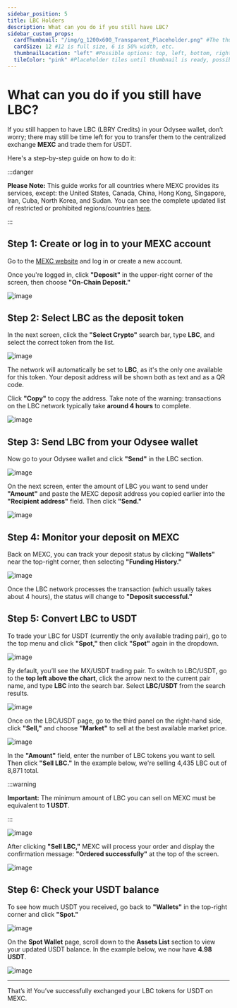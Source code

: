 ```yaml
---
sidebar_position: 5
title: LBC Holders
description: What can you do if you still have LBC?
sidebar_custom_props:
  cardThumbnail: "/img/g_1200x600_Transparent_Placeholder.png" #The thumbnail on the category card.
  cardSize: 12 #12 is full size, 6 is 50% width, etc.
  thumbnailLocation: "left" #Possible options: top, left, bottom, right, none
  tileColor: "pink" #Placeholder tiles until thumbnail is ready, possible options: blue, cream, darkpurple, lightpurple, mauve, orange, pink, none
---
```


# What can you do if you still have LBC?

If you still happen to have LBC (LBRY Credits) in your Odysee wallet, don’t worry; there may still be time left for you to transfer them to the centralized exchange **MEXC** and trade them for USDT.

Here's a step-by-step guide on how to do it:

:::danger

**Please Note:**
This guide works for all countries where MEXC provides its services, except: the United States, Canada, China, Hong Kong, Singapore, Iran, Cuba, North Korea, and Sudan. You can see the complete updated list of restricted or prohibited regions/countries [here](https://www.mexc.com/learn/article/list-of-supported-and-restricted-countries-on-mexc/1).

:::

## Step 1: Create or log in to your MEXC account

Go to the [MEXC website](https://www.mexc.com/) and log in or create a new account.

Once you're logged in, click **"Deposit"** in the upper-right corner of the screen, then choose **"On-Chain Deposit."**

![image](https://ipfs.skatehive.app/ipfs/bafybeih56cpvika4cyt6ad4ns4of3nu7oxtr7stfg7jodtyh2papl4vbzy)

## Step 2: Select LBC as the deposit token

In the next screen, click the **"Select Crypto"** search bar, type **LBC**, and select the correct token from the list.

![image](https://ipfs.skatehive.app/ipfs/bafkreibysnf4df5zrabcmk47gw7lk2z6p224pnhjtkztgu5ziqmgauooni)

The network will automatically be set to **LBC**, as it's the only one available for this token. Your deposit address will be shown both as text and as a QR code.

Click **"Copy"** to copy the address. Take note of the warning: transactions on the LBC network typically take **around 4 hours** to complete.

![image](https://ipfs.skatehive.app/ipfs/bafkreiaqueghhpy46qwlmpiymdc3giphvqgeawhjmgr754dkofad4cdw6m)

## Step 3: Send LBC from your Odysee wallet

Now go to your Odysee wallet and click **"Send"** in the LBC section.

![image](https://ipfs.skatehive.app/ipfs/bafkreiaonaslwfwgdyzvvqnwss5dmmdctnzhp2djxah5amdefp6p3x3bwe)

On the next screen, enter the amount of LBC you want to send under **"Amount"** and paste the MEXC deposit address you copied earlier into the **"Recipient address"** field. Then click **"Send."**

![image](https://ipfs.skatehive.app/ipfs/bafkreid35m7gsd6bf45ebposxqmappr7nowc3wucejckbkpnunyvhcx37a)

## Step 4: Monitor your deposit on MEXC

Back on MEXC, you can track your deposit status by clicking **"Wallets"** near the top-right corner, then selecting **"Funding History."**

![image](https://ipfs.skatehive.app/ipfs/bafkreic6vbjcovl5o37cy44gzde3tpzzn7m2i7mod5df5k6ly2qgrbhfoa)

Once the LBC network processes the transaction (which usually takes about 4 hours), the status will change to **"Deposit successful."**

## Step 5: Convert LBC to USDT

To trade your LBC for USDT (currently the only available trading pair), go to the top menu and click **"Spot,"** then click **"Spot"** again in the dropdown.

![image](https://ipfs.skatehive.app/ipfs/bafkreifpxnobmhe3dgildo4us3z3m6flf3puxj2t3umsij2lbbspovrfzu)

By default, you’ll see the MX/USDT trading pair. To switch to LBC/USDT, go to the **top left above the chart**, click the arrow next to the current pair name, and type **LBC** into the search bar. Select **LBC/USDT** from the search results.

![image](https://ipfs.skatehive.app/ipfs/bafkreifjhlw4vhfimjze2qwg2fjl3fc64s6rdaa2j7fhnmazki5prvucey)

Once on the LBC/USDT page, go to the third panel on the right-hand side, click **"Sell,"** and choose **"Market"** to sell at the best available market price.

![image](https://ipfs.skatehive.app/ipfs/bafkreiakvwpqjuixscq5v3hxg3pxlvfozqlmui6wrq3yz45eziyhmx7jv4)

In the **"Amount"** field, enter the number of LBC tokens you want to sell. Then click **"Sell LBC."**
In the example below, we're selling 4,435 LBC out of 8,871 total.

:::warning

**Important:**
The minimum amount of LBC you can sell on MEXC must be equivalent to **1 USDT**.

:::

![image](https://ipfs.skatehive.app/ipfs/bafkreib7t2sjqa2nwa5xglbw4nhutxnheljwfzjjcvvlfcavfnqdr3je2y)

After clicking **"Sell LBC,"** MEXC will process your order and display the confirmation message: **"Ordered successfully"** at the top of the screen.

![image](https://ipfs.skatehive.app/ipfs/bafkreiclhkqoeqrfconaf6baz2kqzddmbuhjrabdjmh7wackthhn5jgcdm)

## Step 6: Check your USDT balance

To see how much USDT you received, go back to **"Wallets"** in the top-right corner and click **"Spot."**

![image](https://ipfs.skatehive.app/ipfs/bafkreiep2xbsc3cpmoe5xgqq3bj76e5qqe5rltdrryxbbe3p2n77dvpdqa)

On the **Spot Wallet** page, scroll down to the **Assets List** section to view your updated USDT balance.
In the example below, we now have **4.98 USDT**.

![image](https://ipfs.skatehive.app/ipfs/bafkreihuftf7ptt2f4fvvpx273uo4dllhwgx4cy4fgqprei7azxx276xgy)

---

That’s it! You’ve successfully exchanged your LBC tokens for USDT on MEXC.
